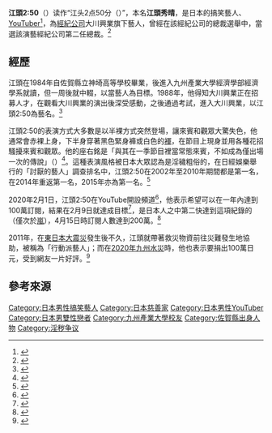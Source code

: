 {{藝人
| 姓名     = 江頭2:50
| 類型     = 藝人
| 圖片     = 江頭2 50.png
| 圖片尺寸 = 
| 圖片簡介 = 江頭2:50
| 本名     = {{lang|ja|江頭 秀晴}}
| 羅馬拼音 = 
| 綽號     = {{lang|ja|エガちゃん}}
| 國籍     = {{JPN}}
| 民族     = [[大和民族|大和民族]]
| 籍貫     = 
| 出生日期 = {{birth_date_and _age|1965|7|1}}
| 出生地點 = {{JPN}}[[佐賀縣|佐賀縣]][[神埼郡|神埼郡]]千代田町
| 逝世日期 = 
| 逝世地點 = 
| 職業     = 
| 語言     = [[日语|日语]]
| 父母     =
| 配偶     = 
| 出身地   = 佐賀縣
| 代表作   = 
| 活躍年代 = 1988年至今
| 唱片公司 = 
| 經紀公司 = 大川興業
| 網站     = 
| 獎項     = 
| IMDb    = 
}}
'''江頭2:50'''（{{bd|1965年|7月1日|}}）读作“江头2点50分（{{lang-ja|江頭2時50分|Egashira Nijigojuppun}}）”，本名'''江頭秀晴'''，是日本的{{link-ja|裸系藝人|裸芸人|裸系}}搞笑藝人、[[YouTuber|YouTuber]]<ref>{{Cite web|url=https://mainichi.jp/articles/20200201/orc/00m/200/004000c|script-title=ja:ORICON NEWS 江頭2：50、YouTuberデビュー「炎上上等だぜ！」目標はマブダチ・草なぎ剛の出演|accessdate=2020-02-01|publisher=毎日新聞|archive-date=2020-02-01|archive-url=https://web.archive.org/web/20200201020945/https://mainichi.jp/articles/20200201/orc/00m/200/004000c|dead-url=no}}</ref>，為[[經紀公司|經紀公司]]大川興業旗下藝人，曾經在該經紀公司的總裁選舉中，當選該演藝經紀公司第二任總裁。<ref name="wikicorrect">{{Youtube|yHdnv5IxdBI|【2:50本当の由来は？】江頭のWikipediaを修正}}</ref>

== 經歷 ==
江頭在1984年自佐賀縣立神埼高等學校畢業，後進入九州產業大學經濟學部經濟學系就讀，但一周後就中輟，以當藝人為目標。1988年，他得知大川興業正在招募人才，在觀看大川興業的演出後深受感動，之後通過考試，進入大川興業，以江頭2:50為藝名。<ref name="wikicorrect">{{Youtube|yHdnv5IxdBI|【2:50本当の由来は？】江頭のWikipediaを修正}}</ref>

江頭2:50的表演方式大多數是以半裸方式突然登場，讓來賓和觀眾大驚失色，他通常會赤裸上身，下半身穿著黑色緊身褲或白色的[[褌_(日式)|褌]]，在節目上現身並用各種花招騷擾來賓和觀眾。他的座右銘是「與其在一季節目裡當常態來賓，不如成為僅出場一次的傳說」（{{lang|ja|ワンクールのレギュラーより1回の伝説}}）<ref>{{cite news |title=Bizarre Comedian Egashira 2:50 Publishes Bizarre Yoga Book |url=https://soranews24.com/2013/04/16/bizarre-comedian-egashira-250-publishes-bizarre-yoga-book/ |language=zh-tw |author= |publisher=SORANEWS24 |date=2013-04-16 |accessdate=2020-07-29 |archive-date=2021-01-24 |archive-url=https://web.archive.org/web/20210124230617/https://soranews24.com/2013/04/16/bizarre-comedian-egashira-250-publishes-bizarre-yoga-book/ |dead-url=no }}</ref>。這種表演風格被日本大眾認為是淫穢粗俗的，在日經娛樂舉行的「討厭的藝人」調查排名中，江頭2:50在2002年至2010年期間都是第一名，在2014年重返第一名，2015年亦為第一名。<ref>{{cite news |script-title=ja:江頭2:50　たどり着いた先のYouTubeで大暴れ |url=https://news.yahoo.co.jp/articles/c31a23b3795e28c56f07181966f5b00de5028596 |language=ja |author=我妻弘崇 |publisher= |date=2020-06-02 |accessdate=2020-07-29 |archive-date=2020-07-07 |archive-url=https://web.archive.org/web/20200707123400/https://news.yahoo.co.jp/articles/c31a23b3795e28c56f07181966f5b00de5028596 |dead-url=no }}</ref>

2020年2月1日，江頭2:50在YouTube開設頻道<ref>{{Cite news|script-title=ja:江頭2:50、YouTuberデビュー「炎上上等だぜ!」目標はマブダチ・草なぎ剛の出演|newspaper=ORICON NEWS|date=2020-02-01|url=https://www.oricon.co.jp/news/2154441/full/|accessdate=2020-02-04|archive-date=2020-06-02|archive-url=https://web.archive.org/web/20200602193210/https://www.oricon.co.jp/news/2154441/full/|dead-url=no}}</ref>，他表示希望可以在一年內達到100萬訂閱，結果在2月9日就達成目標<ref>{{Cite news|script-title=ja:江頭2：50のユーチューブチャンネルが登録100万人突破！　開設9日「嵐」に次ぐ日本人2位の超高速達成　「お尻で書道」だけじゃない新たなエガちゃんも|newspaper=中日スポーツ|date=2020-02-09|url=https://www.chunichi.co.jp/chuspo/article/entertainment/news/CK2020020902100040.html|accessdate=2020-02-09}}</ref>，是日本人之中第二快達到這項紀錄的（僅次於[[嵐|嵐]]），4月15日時訂閱人數達到200萬。<ref>{{Cite news|script-title=ja:江頭2:50、YouTube登録者数200万人突破 チャンネル開設から2ヶ月半での快挙|newspaper=ORICON NEWS|date=2020-04-15|url=https://www.oricon.co.jp/news/2159895/full/|accessdate=2020-04-15|archive-date=2020-09-27|archive-url=https://web.archive.org/web/20200927130803/https://www.oricon.co.jp/news/2159895/full/|dead-url=no}}</ref>

2011年，在[[東日本大震災|東日本大震災]]發生後不久，江頭就帶著救災物資前往災難發生地協助，被稱為「行動派藝人」；而在[[2020年九州水災|2020年九州水災]]時，他也表示要捐出100萬日元，受到網友一片好評。<ref>{{cite news |script-title=ja:江頭２：５０、九州豪雨被害の自治体に１００万円寄付　ネットは涙「どんな政治家の言葉よりも響く」「エガちゃんの声は届いています」 |url=https://www.iza.ne.jp/kiji/entertainments/news/200710/ent20071011300012-n1.html |language=ja |author= |publisher=iza |date=2020-07-10 |accessdate=2020-07-29 |archive-date=2020-12-22 |archive-url=https://web.archive.org/web/20201222133754/https://www.iza.ne.jp/kiji/entertainments/news/200710/ent20071011300012-n1.html |dead-url=no }}</ref>

== 參考來源 ==
<references />

{{DEFAULTSORT:Egashira 2:50}}
[[Category:日本男性搞笑藝人|Category:日本男性搞笑藝人]]
[[Category:日本慈善家|Category:日本慈善家]]
[[Category:日本男性YouTuber|Category:日本男性YouTuber]]
[[Category:日本男雙性戀者|Category:日本男雙性戀者]]
[[Category:九州產業大學校友|Category:九州產業大學校友]]
[[Category:佐賀縣出身人物|Category:佐賀縣出身人物]]
[[Category:淫秽争议|Category:淫秽争议]]